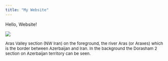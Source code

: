 ```yaml
---
title: "My Website"
---
```


Hello, Website!


<div style="width:673px; height=504px">
![](Arasvalley.png) </div> 

<p><font size="2">
Aras Valley section (NW Iran) on the foreground, the river Aras (or Araxes)
which is the border between Azerbaijan and Iran. In the background the Dorasham 2 section
on Azerbaijan territory can be seen. 
</font></p>
